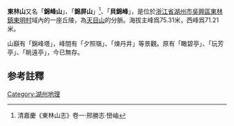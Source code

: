 '''東林山'''又名「'''錦峰山'''」、「'''錦屏山'''」<ref>清嘉慶《東林山志》卷一·邢勝志·巒岫</ref>、「'''貝錦峰'''」，是位於[[浙江省|浙江省]][[湖州市|湖州市]][[吳興區|吳興區]][[東林鎮_(湖州市)|東林鎮]][[東明村|東明村]]域內的一座丘陵，為[[天目山|天目山]]的分脈。海拔主峰爲75.31米，西峰爲71.21米。

山巔有「錦峰塔」，峰間有「夕照嶺」、「煉丹井」等景觀。原有「瞰碧亭」、「玩芳亭」、「眺遠亭」，今已無存。

==参考註釋==
<div class="references-small">
<references />
</div>

[[Category:湖州地理|Category:湖州地理]]